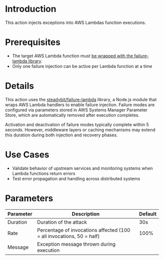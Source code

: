 # Introduction

This action injects exceptions into AWS Lambdas function executions.

# Prerequisites

- The target AWS Lambda function must [be wrapped with the failure-lambda library](https://github.com/steadybit/failure-lambda#how-to-install-with-parameter-in-ssm-parameter-store).
- Only one failure injection can be active per Lambda function at a time

# Details

This action uses the [steadybit/failure-lambda](https://github.com/steadybit/failure-lambda) library, a Node.js module that wraps AWS Lambda handlers to enable failure injection.
Failure modes are configured via parameters stored in AWS Systems Manager Parameter Store, which are automatically removed after execution completes.

Activation and deactivation of failure modes typically complete within 5 seconds. However, middleware layers or caching mechanisms may extend this duration during both injection and recovery phases.

# Use Cases

- Validate behavior of upstream services and monitoring systems when Lambda functions return errors
- Test error propagation and handling across distributed systems

# Parameters

| Parameter | Description                                                           | Default |
|-----------|-----------------------------------------------------------------------|---------|
| Duration  | Duration of the attack                                                | 30s     |
| Rate      | Percentage of invocations affected (100 = all invocations, 50 = half) | 100%    |
| Message   | Exception message thrown during execution                             |         |
